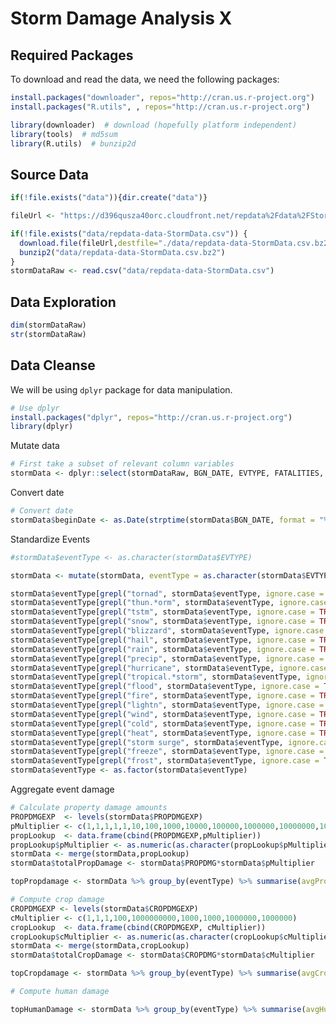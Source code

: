 # Storm Damage Analysis X

## Required Packages

To download and read the data, we need the following packages:

```R
install.packages("downloader", repos="http://cran.us.r-project.org")
install.packages("R.utils", , repos="http://cran.us.r-project.org")

library(downloader)  # download (hopefully platform independent)
library(tools)  # md5sum
library(R.utils)  # bunzip2d
```

## Source Data

```R
if(!file.exists("data")){dir.create("data")}

fileUrl <- "https://d396qusza40orc.cloudfront.net/repdata%2Fdata%2FStormData.csv.bz2"

if(!file.exists("data/repdata-data-StormData.csv")) {
  download.file(fileUrl,destfile="./data/repdata-data-StormData.csv.bz2",method="curl")
  bunzip2("data/repdata-data-StormData.csv.bz2")
}
stormDataRaw <- read.csv("data/repdata-data-StormData.csv")
```

## Data Exploration

```R
dim(stormDataRaw)
str(stormDataRaw)
```

## Data Cleanse

We will be using `dplyr` package for data manipulation.

```R
# Use dplyr
install.packages("dplyr", repos="http://cran.us.r-project.org")
library(dplyr)
```

Mutate data

```R
# First take a subset of relevant column variables
stormData <- dplyr::select(stormDataRaw, BGN_DATE, EVTYPE, FATALITIES, INJURIES, PROPDMG, PROPDMGEXP, CROPDMG, CROPDMGEXP)
```

Convert date

```R
# Convert date
stormData$beginDate <- as.Date(strptime(stormData$BGN_DATE, format = "%m/%d/%Y %H:%M:%S"))
```

Standardize Events

```R
#stormData$eventType <- as.character(stormData$EVTYPE)

stormData <- mutate(stormData, eventType = as.character(stormData$EVTYPE))

stormData$eventType[grepl("tornad", stormData$eventType, ignore.case = TRUE)]          <- "TORNADO"
stormData$eventType[grepl("thun.*orm", stormData$eventType, ignore.case = TRUE)]       <- "THUNDERSTORM"  
stormData$eventType[grepl("tstm", stormData$eventType, ignore.case = TRUE)]            <- "THUNDERSTORM"  
stormData$eventType[grepl("snow", stormData$eventType, ignore.case = TRUE)]            <- "SNOW"  
stormData$eventType[grepl("blizzard", stormData$eventType, ignore.case = TRUE)]        <- "BLIZZARD"  
stormData$eventType[grepl("hail", stormData$eventType, ignore.case = TRUE)]            <- "HAIL"  
stormData$eventType[grepl("rain", stormData$eventType, ignore.case = TRUE)]            <- "RAIN"  
stormData$eventType[grepl("precip", stormData$eventType, ignore.case = TRUE)]          <- "RAIN"  
stormData$eventType[grepl("hurricane", stormData$eventType, ignore.case = TRUE)]       <- "HURRICANE"  
stormData$eventType[grepl("tropical.*storm", stormData$eventType, ignore.case = TRUE)] <- "TROPICALSTORM"  
stormData$eventType[grepl("flood", stormData$eventType, ignore.case = TRUE)]           <- "FLOOD"  
stormData$eventType[grepl("fire", stormData$eventType, ignore.case = TRUE)]            <- "FIRE"  
stormData$eventType[grepl("lightn", stormData$eventType, ignore.case = TRUE)]          <- "LIGHTNING"  
stormData$eventType[grepl("wind", stormData$eventType, ignore.case = TRUE)]            <- "WIND"  
stormData$eventType[grepl("cold", stormData$eventType, ignore.case = TRUE)]            <- "COLD"  
stormData$eventType[grepl("heat", stormData$eventType, ignore.case = TRUE)]            <- "HEAT"  
stormData$eventType[grepl("storm surge", stormData$eventType, ignore.case = TRUE)]     <- "STORM SURGE"
stormData$eventType[grepl("freeze", stormData$eventType, ignore.case = TRUE)]          <- "FREEZE"
stormData$eventType[grepl("frost", stormData$eventType, ignore.case = TRUE)]          <- "FREEZE"
stormData$eventType <- as.factor(stormData$eventType)
```

Aggregate event damage

```R
# Calculate property damage amounts
PROPDMGEXP  <- levels(stormData$PROPDMGEXP)
pMultiplier <- c(1,1,1,1,1,10,100,1000,10000,100000,1000000,10000000,100000000,1000000000,100,100,1000,1000000,1000000)
propLookup  <- data.frame(cbind(PROPDMGEXP,pMultiplier))
propLookup$pMultiplier <- as.numeric(as.character(propLookup$pMultiplier))
stormData <- merge(stormData,propLookup)
stormData$totalPropDamage <- stormData$PROPDMG*stormData$pMultiplier

topPropdamage <- stormData %>% group_by(eventType) %>% summarise(avgPropDamage=mean(totalPropDamage)) %>% arrange(desc(avgPropDamage))

# Compute crop damage
CROPDMGEXP <- levels(stormData$CROPDMGEXP)
cMultiplier <- c(1,1,1,100,1000000000,1000,1000,1000000,1000000)        # crop damage multipliers  
cropLookup  <- data.frame(cbind(CROPDMGEXP, cMultiplier))                # cropLookup table  
cropLookup$cMultiplier <- as.numeric(as.character(cropLookup$cMultiplier))
stormData <- merge(stormData,cropLookup)
stormData$totalCropDamage <- stormData$CROPDMG*stormData$cMultiplier

topCropdamage <- stormData %>% group_by(eventType) %>% summarise(avgCropDamage=mean(totalCropDamage)) %>% arrange(desc(avgCropDamage))

# Compute human damage

topHumanDamage <- stormData %>% group_by(eventType) %>% summarise(avgHumanDamage=mean(FATALITIES)) %>% arrange(desc(avgHumanDamage))

```

